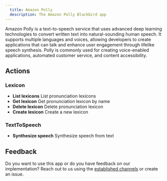 ```yaml
---
  title: Amazon Polly
  description: The Amazon Polly Blackbird app
---
```


<LinkCard title="View on Github" target="_blank" href="https://github.com/bb-io/AmazonPolly" icon="github" />

Amazon Polly is a text-to-speech service that uses advanced deep learning technologies to convert written text into natural-sounding human speech. It supports multiple languages and voices, allowing developers to create applications that can talk and enhance user engagement through lifelike speech synthesis. Polly is commonly used for creating voice-enabled applications, automated customer service, and content accessibility.

## Actions

### Lexicon
- **List lexicons** List pronunciation lexicons
- **Get lexicon** Get pronunciation lexicon by name
- **Delete lexicon** Delete pronunciation lexicon
- **Create lexicon** Create a new lexicon

### TextToSpeech
- **Synthesize speech** Synthesize speech from text

## Feedback

Do you want to use this app or do you have feedback on our implementation? Reach out to us using the [established channels](https://www.blackbird.io/) or create an issue.

